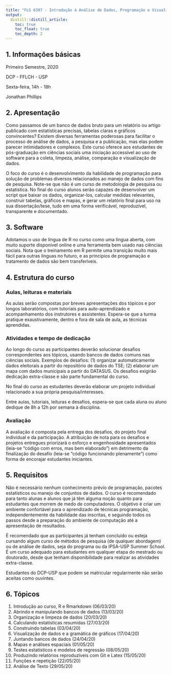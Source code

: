 ```yaml
---
title: "FLS 6397 - Introdução à Análise de Dados, Programação e Visualização para as Ciências Sociais"
output:
  distill::distill_article:
    toc: true
    toc_float: true
    toc_depth: 2
---
```


## 1. Informações básicas

Primeiro Semestre, 2020

DCP - FFLCH - USP

Sexta-feira, 14h - 18h

Jonathan Phillips

## 2. Apresentação

Como passamos de um banco de dados bruto para um relatório ou artigo publicado com estatísticas precisas, tabelas claras e gráficos convincentes? Existem diversas ferramentas poderosas para facilitar o processo de análise de dados, a pesquisa e a publicação, mas elas podem parecer intimidadores e complexos. Este curso oferece aos estudantes de pós-graduação em ciências sociais uma iniciação accessível ao uso de software para a coleta, limpeza, análise, comparação e visualização de dados. 

O foco do curso é o desenvolvimento da habilidade de programação para solução de problemas diversos relacionados ao manejo de dados com fins de pesquisa. Note-se que não é um curso de metodologia de pesquisa ou estatística. No final do curso alunos serão capazes de desenvolver um script que baixar os dados, organizar-los, calcular medidas relevantes, construir tabelas, gráficos e mapas, e gerar um relatório final para uso na sua dissertação/tese, tudo em uma forma verificável, reproduzível, transparente e documentado. 

## 3. Software

Adotamos o uso de língua de R no curso como uma língua aberta, com muito suporte disponível online e uma ferramenta bem usado nas ciências sociais. Nota que o treinamento em R permite uma transição muito mais fácil para outras línguas no futuro, e as princípios de programação e tratamento de dados são bem transferíveis.

## 4. Estrutura do curso

### Aulas, leituras e materiais
As aulas serão compostas por breves apresentações dos tópicos e por longos laboratórios, com tutoriais para auto-aprendizado e acompanhamento dos instrutores e assistentes. Espera-se que a turma pratique exaustivamente, dentro e fora de sala de aula, as técnicas aprendidas.

### Atividades e tempo de dedicação
Ao longo do curso as participantes deverão solucionar desafios correspondentes aos tópicos, usando bancos de dados comuns nas ciências sociais. Exemplos de desafios: (1) organizar automaticamente dados eleitorais a partir do repositório de dados do TSE; (2) elaborar um mapa com dados municipais a partir do DATASUS. Os desafios exigirão dedicação extra-classe e são parte fundamental do curso.

No final do curso as estudantes deverão elaborar um projeto individual relacionado a sua própria pesquisa/interesses.

Entre aulas, tutoriais, leituras e desafios, espera-se que cada aluna ou aluno dedique de 8h a 12h por semana à disciplina.

### Avaliação
A avaliação é composta pela entrega dos desafios, do projeto final individual e da participação. A atribuição de nota para os desafios e projetos entregues priorizará o esforço e engenhosidade apresentados (leia-se "código com erros, mas bem elaborado") em detrimento da finalização do desafio (leia-se "código funcionando plenamente") como forma de encorajar estudantes iniciantes.

## 5. Requisitos

Não é necessário nenhum conhecimento prévio de programação, pacotes estatísticos ou manejo de conjuntos de dados. O curso é recomendado para tanto alunas e alunos que já têm alguma noção quanto para estudantes que morrem de medo de computadores. O objetivo é criar um ambiente confortável para o aprendizado de técnicas programação, independentemente da habilidade das inscritas, e seguindo todos os passos desde a preparação do ambiente de computação até a apresentação de resultados.

É recomendado que as participantes já tenham concluído ou esteja cursando algum curso de métodos de pesquisa (de qualquer abordagem) ou de análise de dados, seja do programa ou da IPSA-USP Summer School. É um curso adequado para estudantes em qualquer etapa do mestrado ou doutorado, desde que tenham disponibilidade para realizar as atividades extra-classe.

Estudantes do DCP-USP que podem se matricular regularmente não serão aceitas como ouvintes.

## 6. Tópicos

1. Introdução ao curso, R e Rmarkdown (06/03/20)
2. Abrindo e manipulando bancos de dados (13/03/20)
3. Organização e limpeza de dados (20/03/20)
4. Calculando estatísticas resumidas (27/03/20)
5. Construindo tabelas (03/04/20)
6. Visualização de dados e a gramática de gráficos (17/04/20)
7. Juntando bancos de dados (24/04/20)
8. Mapas e análises espaciais (01/05/20)
9. Testes estatísticos e modelos de regressão (08/05/20)
10. Produzindo relatórios reproduzíveis com Git e Latex (15/05/20)
11. Funções e repetição (22/05/20)
12. Análise de Texto (29/05/20)
